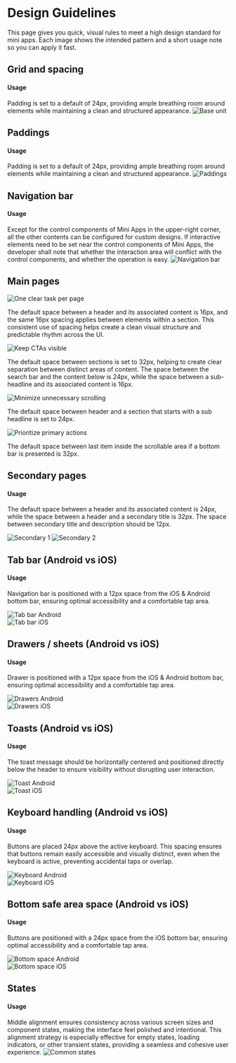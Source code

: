 # Design Guidelines

This page gives you quick, visual rules to meet a high design standard for mini apps. Each image shows the intended pattern and a short usage note so you can apply it fast.

## Grid and spacing

#### Usage

Padding is set to a default of 24px, providing ample breathing room around elements while maintaining a clean and structured appearance.
![Base unit](/images/docs/mini-apps/guidelines/base-unit.png)

## Paddings

#### Usage

Padding is set to a default of 24px, providing ample breathing room around elements while maintaining a clean and structured appearance.
![Paddings](/images/docs/mini-apps/guidelines/paddings.png)

## Navigation bar

#### Usage

Except for the control components of Mini Apps in the upper-right corner, all the other contents can be configured for custom designs. If interactive elements need to be set near the control components of Mini Apps, the developer shall note that whether the interaction area will conflict with the control components, and whether the operation is easy.
![Navigation bar](/images/docs/mini-apps/guidelines/navigation-bar.png)

## Main pages

<div className="grid grid-cols-1 items-start gap-6 lg:grid-cols-2">
	<div>
		<img src="/images/docs/mini-apps/guidelines/main-pages-1.png" alt="One clear task per page" />
		<p className="text-muted-foreground mt-2 text-sm">
			The default space between a header and its associated content is 16px, and the same 16px spacing applies
			between elements within a section. This consistent use of spacing helps create a clean visual structure and
			predictable rhythm across the UI.
		</p>
	</div>
	<div>
		<img src="/images/docs/mini-apps/guidelines/main-pages-2.png" alt="Keep CTAs visible" />
		<p className="text-muted-foreground mt-2 text-sm">
			The default space between sections is set to 32px, helping to create clear separation between distinct areas
			of content. The space between the search bar and the content below is 24px, while the space between a
			sub-headline and its associated content is 16px.
		</p>
	</div>
	<div>
		<img src="/images/docs/mini-apps/guidelines/main-pages-4.png" alt="Minimize unnecessary scrolling" />
		<p className="text-muted-foreground mt-2 text-sm">
			The default space between header and a section that starts with a sub headline is set to 24px.
		</p>
	</div>
	<div>
		<img src="/images/docs/mini-apps/guidelines/main-pages-5.png" alt="Prioritize primary actions" />
		<p className="text-muted-foreground mt-2 text-sm">
			The default space between last item inside the scrollable area if a bottom bar is presented is 32px.
		</p>
	</div>
</div>

## Secondary pages

#### Usage

The default space between a header and its associated content is 24px, while the space between a header and a secondary title is 32px. The space between secondary title and description should be 12px.

<div className="grid grid-cols-1 items-start gap-6 lg:grid-cols-2">
	<img
		src="/images/docs/mini-apps/guidelines/secondary-pages-1.png"
		alt="Secondary 1"
		className="mx-auto w-full max-w-[840px]"
	/>
	<img
		src="/images/docs/mini-apps/guidelines/secondary-pages-2.png"
		alt="Secondary 2"
		className="mx-auto w-full max-w-[840px]"
	/>
</div>

## Tab bar (Android vs iOS)

#### Usage

Navigation bar is positioned with a 12px space from the iOS & Android bottom bar, ensuring optimal accessibility and a comfortable tap area.

<div className="grid grid-cols-1 items-start gap-6 lg:grid-cols-2">
	<div>
		<img
			src="/images/docs/mini-apps/guidelines/tab-bar-android.png"
			alt="Tab bar Android"
			className="mx-auto w-full max-w-[840px]"
		/>
	</div>
	<div>
		<img
			src="/images/docs/mini-apps/guidelines/tab-bar-ios.png"
			alt="Tab bar iOS"
			className="mx-auto w-full max-w-[840px]"
		/>
	</div>
</div>

## Drawers / sheets (Android vs iOS)

#### Usage

Drawer is positioned with a 12px space from the iOS & Android bottom bar, ensuring optimal accessibility and a comfortable tap area.

<div className="grid grid-cols-1 items-start gap-6 lg:grid-cols-2">
	<div>
		<img
			src="/images/docs/mini-apps/guidelines/drawers-android.png"
			alt="Drawers Android"
			className="mx-auto w-full max-w-[840px]"
		/>
	</div>
	<div>
		<img
			src="/images/docs/mini-apps/guidelines/drawers-ios.png"
			alt="Drawers iOS"
			className="mx-auto w-full max-w-[840px]"
		/>
	</div>
</div>

## Toasts (Android vs iOS)

#### Usage

The toast message should be horizontally centered and positioned directly below the header to ensure visibility without disrupting user interaction.

<div className="grid grid-cols-1 items-start gap-6 lg:grid-cols-2">
	<div>
		<img
			src="/images/docs/mini-apps/guidelines/toast-android.png"
			alt="Toast Android"
			className="mx-auto w-full max-w-[840px]"
		/>
	</div>
	<div>
		<img
			src="/images/docs/mini-apps/guidelines/toast-ios.png"
			alt="Toast iOS"
			className="mx-auto w-full max-w-[840px]"
		/>
	</div>
</div>

## Keyboard handling (Android vs iOS)

#### Usage

Buttons are placed 24px above the active keyboard. This spacing ensures that buttons remain easily accessible and visually distinct, even when the keyboard is active, preventing accidental taps or overlap.

<div className="grid grid-cols-1 items-start gap-6 lg:grid-cols-2">
	<div>
		<img
			src="/images/docs/mini-apps/guidelines/keyboard-android.png"
			alt="Keyboard Android"
			className="mx-auto w-full max-w-[840px]"
		/>
	</div>
	<div>
		<img
			src="/images/docs/mini-apps/guidelines/keyboard-ios.png"
			alt="Keyboard iOS"
			className="mx-auto w-full max-w-[840px]"
		/>
	</div>
</div>

## Bottom safe area space (Android vs iOS)

#### Usage

Buttons are positioned with a 24px space from the iOS bottom bar, ensuring optimal accessibility and a comfortable tap area.

<div className="grid grid-cols-1 items-start gap-6 lg:grid-cols-2">
	<div>
		<img
			src="/images/docs/mini-apps/guidelines/bottom-space-android.png"
			alt="Bottom space Android"
			className="mx-auto w-full max-w-[840px]"
		/>
	</div>
	<div>
		<img
			src="/images/docs/mini-apps/guidelines/bottom-space-ios.png"
			alt="Bottom space iOS"
			className="mx-auto w-full max-w-[840px]"
		/>
	</div>
</div>

## States

#### Usage

Middle alignment ensures consistency across various screen sizes and component states, making the interface feel polished and intentional. This alignment strategy is especially effective for empty states, loading indicators, or other transient states, providing a seamless and cohesive user experience.
![Common states](/images/docs/mini-apps/guidelines/states.png)

